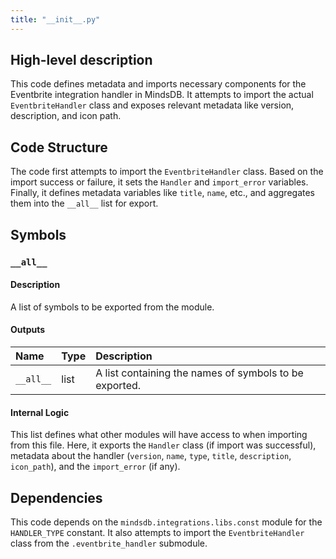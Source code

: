 ```yaml
---
title: "__init__.py"
---
```


## High-level description
This code defines metadata and imports necessary components for the Eventbrite integration handler in MindsDB. It attempts to import the actual `EventbriteHandler` class and exposes relevant metadata like version, description, and icon path.

## Code Structure
The code first attempts to import the `EventbriteHandler` class. Based on the import success or failure, it sets the `Handler` and `import_error` variables. Finally, it defines metadata variables like `title`, `name`, etc., and aggregates them into the `__all__` list for export.

## Symbols

### `__all__`
#### Description
A list of symbols to be exported from the module.

#### Outputs
| Name | Type | Description |
|:-----|:-----|:------------|
| `__all__` | list | A list containing the names of symbols to be exported. |

#### Internal Logic
This list defines what other modules will have access to when importing from this file. Here, it exports the `Handler` class (if import was successful), metadata about the handler (`version`, `name`, `type`, `title`, `description`, `icon_path`), and the `import_error` (if any).

## Dependencies
This code depends on the `mindsdb.integrations.libs.const` module for the `HANDLER_TYPE` constant. It also attempts to import the `EventbriteHandler` class from the `.eventbrite_handler` submodule. 
